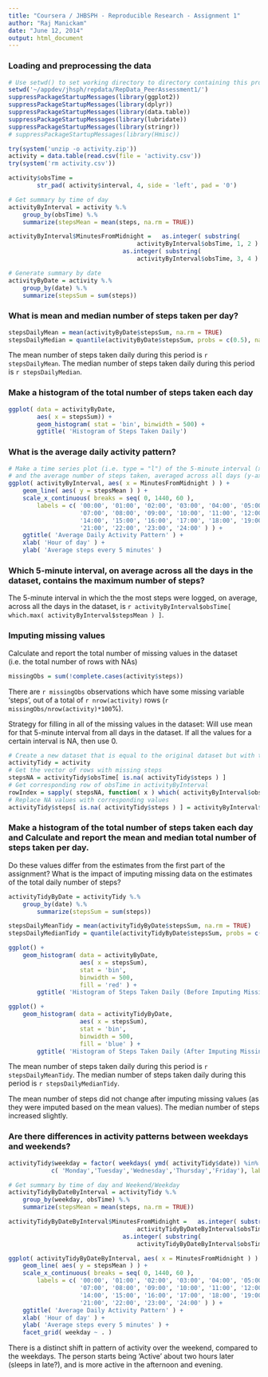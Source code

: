 ```yaml
---
title: "Coursera / JHBSPH - Reproducible Research - Assignment 1"
author: "Raj Manickam"
date: "June 12, 2014"
output: html_document
---
```


### Loading and preprocessing the data
```r
# Use setwd() to set working directory to directory containing this project
setwd('~/appdev/jhsph/repdata/RepData_PeerAssessment1/')
suppressPackageStartupMessages(library(ggplot2))
suppressPackageStartupMessages(library(dplyr))
suppressPackageStartupMessages(library(data.table))
suppressPackageStartupMessages(library(lubridate))
suppressPackageStartupMessages(library(stringr))
# suppressPackageStartupMessages(library(Hmisc))

try(system('unzip -o activity.zip'))
activity = data.table(read.csv(file = 'activity.csv'))
try(system('rm activity.csv'))

activity$obsTime =
        str_pad( activity$interval, 4, side = 'left', pad = '0')

# Get summary by time of day
activityByInterval = activity %.%
    group_by(obsTime) %.%
    summarize(stepsMean = mean(steps, na.rm = TRUE))

activityByInterval$MinutesFromMidnight =   as.integer( substring(
                                    activityByInterval$obsTime, 1, 2 ) ) * 60 +
                                as.integer( substring(
                                    activityByInterval$obsTime, 3, 4 ) )

# Generate summary by date
activityByDate = activity %.%
    group_by(date) %.%
    summarize(stepsSum = sum(steps))
```

### What is mean and median number of steps taken per day?
```r
stepsDailyMean = mean(activityByDate$stepsSum, na.rm = TRUE)
stepsDailyMedian = quantile(activityByDate$stepsSum, probs = c(0.5), na.rm = TRUE)
```

The mean number of steps taken daily during this period is `r stepsDailyMean`.
The median number of steps taken daily during this period is `r stepsDailyMedian`.

### Make a histogram of the total number of steps taken each day
```r
ggplot( data = activityByDate,
        aes( x = stepsSum)) +
        geom_histogram( stat = 'bin', binwidth = 500) +
        ggtitle( 'Histogram of Steps Taken Daily')
```

### What is the average daily activity pattern?
```r
# Make a time series plot (i.e. type = "l") of the 5-minute interval (x-axis)
# and the average number of steps taken, averaged across all days (y-axis)
ggplot( activityByInterval, aes( x = MinutesFromMidnight ) ) + 
    geom_line( aes( y = stepsMean ) ) +
    scale_x_continuous( breaks = seq( 0, 1440, 60 ),
        labels = c( '00:00', '01:00', '02:00', '03:00', '04:00', '05:00', '06:00',
                    '07:00', '08:00', '09:00', '10:00', '11:00', '12:00', '13:00',
                    '14:00', '15:00', '16:00', '17:00', '18:00', '19:00', '20:00',
                    '21:00', '22:00', '23:00', '24:00' ) ) +
    ggtitle( 'Average Daily Activity Pattern' ) +
    xlab( 'Hour of day' ) +
    ylab( 'Average steps every 5 minutes' )
```

### Which 5-minute interval, on average across all the days in the dataset, contains the maximum number of steps?

The 5-minute interval in which the the most steps were logged, on average, across all the days in the dataset, is `r activityByInterval$obsTime[ which.max( activityByInterval$stepsMean ) ]`.

### Imputing missing values
Calculate and report the total number of missing values in the dataset
(i.e. the total number of rows with NAs)
```r
missingObs = sum(!complete.cases(activity$steps))
```

There are `r missingObs` observations which have some missing variable 'steps', out of a total of `r nrow(activity)` rows (`r missingObs/nrow(activity)*100`%).

Strategy for filling in all of the missing values in the dataset:
    Will use mean for that 5-minute interval from all days in the dataset.
    If all the values for a certain interval is NA, then use 0.
```r
# Create a new dataset that is equal to the original dataset but with the missing data filled in.
activityTidy = activity
# Get the vector of rows with missing steps
stepsNA = activityTidy$obsTime[ is.na( activityTidy$steps ) ]
# Get corresponding row of obsTime in activityByInterval
rowIndex = sapply( stepsNA, function( x ) which( activityByInterval$obsTime == x ) )
# Replace NA values with corresponding values
activityTidy$steps[ is.na( activityTidy$steps ) ] = activityByInterval$stepsMean[ rowIndex ]
```

### Make a histogram of the total number of steps taken each day and Calculate and report the mean and median total number of steps taken per day.

Do these values differ from the estimates from the first part of the assignment? What is the impact of imputing missing data on the estimates of the total daily number of steps?

```r
activityTidyByDate = activityTidy %.%
    group_by(date) %.%
        summarize(stepsSum = sum(steps))

stepsDailyMeanTidy = mean(activityTidyByDate$stepsSum, na.rm = TRUE)
stepsDailyMedianTidy = quantile(activityTidyByDate$stepsSum, probs = c(0.5), na.rm = TRUE)

ggplot() +
    geom_histogram( data = activityByDate,
                    aes( x = stepsSum),
                    stat = 'bin',
                    binwidth = 500,
                    fill = 'red' ) +
        ggtitle( 'Histogram of Steps Taken Daily (Before Imputing Missing Values)')

ggplot() +
    geom_histogram( data = activityTidyByDate,
                    aes( x = stepsSum),
                    stat = 'bin',
                    binwidth = 500,
                    fill = 'blue' ) +
        ggtitle( 'Histogram of Steps Taken Daily (After Imputing Missing Values)')
```

The mean number of steps taken daily during this period is `r stepsDailyMeanTidy`.
The median number of steps taken daily during this period is `r stepsDailyMedianTidy`.

The mean number of steps did not change after imputing missing values (as they were imputed based on the mean values).  The median number of steps increased slightly.

### Are there differences in activity patterns between weekdays and weekends?
```r
activityTidy$weekday = factor( weekdays( ymd( activityTidy$date)) %in%
            c( 'Monday','Tuesday','Wednesday','Thursday','Friday'), labels = c('Weekend', 'Weekday'))

# Get summary by time of day and Weekend/Weekday
activityTidyByDateByInterval = activityTidy %.%
    group_by(weekday, obsTime) %.%
    summarize(stepsMean = mean(steps, na.rm = TRUE))

activityTidyByDateByInterval$MinutesFromMidnight =   as.integer( substring(
                                    activityTidyByDateByInterval$obsTime, 1, 2 ) ) * 60 +
                                as.integer( substring(
                                    activityTidyByDateByInterval$obsTime, 3, 4 ) )

ggplot( activityTidyByDateByInterval, aes( x = MinutesFromMidnight ) ) + 
    geom_line( aes( y = stepsMean ) ) +
    scale_x_continuous( breaks = seq( 0, 1440, 60 ),
        labels = c( '00:00', '01:00', '02:00', '03:00', '04:00', '05:00', '06:00',
                    '07:00', '08:00', '09:00', '10:00', '11:00', '12:00', '13:00',
                    '14:00', '15:00', '16:00', '17:00', '18:00', '19:00', '20:00',
                    '21:00', '22:00', '23:00', '24:00' ) ) +
    ggtitle( 'Average Daily Activity Pattern' ) +
    xlab( 'Hour of day' ) +
    ylab( 'Average steps every 5 minutes' ) +
    facet_grid( weekday ~ . )
```

There is a distinct shift in pattern of activity over the weekend, compared to the weekdays.  The person starts being 'Active' about two hours later (sleeps in late?), and is more active in the afternoon and evening.
